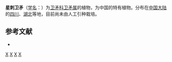 {{Speciesbox 
| taxon = Euonymus actinocarpus
| authority = Loes.
}}
'''星刺卫矛'''（[[学名|学名]]：{{lang|la|''Euonymus actinocarpus''}}）为[[卫矛科|卫矛科]][[卫矛属|卫矛属]]的植物，为中国的特有植物。分布在[[中国大陆|中国大陆]]的[[四川|四川]]、[[湖北|湖北]]等地，目前尚未由人工引种栽培。

== 参考文献 ==
<div class="references-small">
* {{cite web| url =http://www.bioinfo.cn/db05/KmzwSpecies.php?action=view&id=2917| title =星刺卫矛| work =《中国高等植物数据库全库》| publisher =中国科学院微生物研究所| author =昆明植物研究所| accessdate =2009-02-23| deadurl =yes| archiveurl =https://web.archive.org/web/20160305031956/http://www.bioinfo.cn/db05/KmzwSpecies.php?action=view&id=2917| archivedate =2016-03-05}}
</div>
{{Taxonbar|from=Q11088420}}

[[Category:卫矛属|X]]
[[Category:中國特有植物|X]]
[[Category:四川植物|X]]
[[Category:湖北植物|X]]
